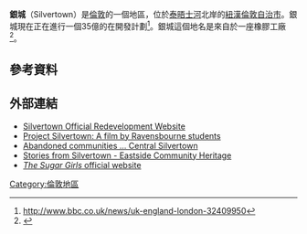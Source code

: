 {{Infobox UK place|
|country                  = 英格蘭
|region                   = London
|official_name            = Silvertown
|latitude                 = 51.50
|longitude                = 0.03
|constituency_westminster = [[伊斯特漢姆_(英國國會選區)|東漢姆]]
|post_town                = LONDON
|dial_code                = 020
|os_grid_reference        = TQ415795
|postcode_area            = E
|postcode_district        = E16
|london_borough           = Newham
}}
'''銀城'''（Silvertown）是[[倫敦|倫敦]]的一個地區，位於[[泰晤士河|泰晤士河]]北岸的[[紐漢倫敦自治市|紐漢倫敦自治市]]。銀城現在正在進行一個35億的在開發計劃<ref>http://www.bbc.co.uk/news/uk-england-london-32409950</ref>。銀城這個地名是來自於一座橡膠工廠<ref name="silver1867">{{cite map |publisher=Alan Godfrey|title=Notes to London Sheet 80, Silvertown 1867|scale=1:2500 reduced to 1:4340|series=Old Ordnance Survey Maps, The Godfrey Edition|isbn=1-84151-861-1}}</ref>。
==參考資料==
{{Reflist}}
==外部連結==
{{Commonscat|Silvertown|銀城 (倫敦)}}
* [http://www.silvertownlondon.com/ Silvertown Official Redevelopment Website]
* [https://www.youtube.com/watch?v=EUeyfHf705o Project Silvertown: A film by Ravensbourne students] 
* [http://www.abandonedcommunities.co.uk/silvertown.html Abandoned communities ... Central Silvertown]
* [https://web.archive.org/web/20081120224031/http://hidden-histories.org.uk/projects/stories-silvertown Stories from Silvertown - Eastside Community Heritage]
* [http://www.thesugargirls.com ''The Sugar Girls'' official website] {{Wayback|url=http://www.thesugargirls.com/ |date=20190530103508 }}
[[Category:倫敦地區|Category:倫敦地區]]